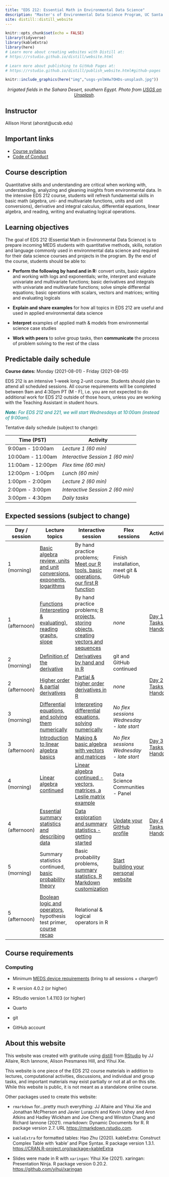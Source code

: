 ```yaml
---
title: "EDS 212: Essential Math in Environmental Data Science"
description: "Master's of Environmental Data Science Program, UC Santa Barbara"
site: distill::distill_website
---
```


```r
knitr::opts_chunk$set(echo = FALSE)
library(tidyverse)
library(kableExtra)
library(here)
# Learn more about creating websites with Distill at:
# https://rstudio.github.io/distill/website.html

# Learn more about publishing to GitHub Pages at:
# https://rstudio.github.io/distill/publish_website.html#github-pages

```

```r
knitr::include_graphics(here("img","usgs-ynlW4w7OHDs-unsplash.jpg"))
```

<center>

<p style="color:gray; font-size:15px;">

<i>Irrigated fields in the Sahara Desert, southern Egypt. Photo from <a href="https://unsplash.com/photos/ynlW4w7OHDs">USGS on Unsplash</a>.</i>

</p>

</center>

## Instructor

Allison Horst (ahorst\@ucsb.edu)

```{=html}
<!-- Allison reminders:

- Check for food allergies
- Anonymous survey for disability needs / information
- Daily check-ins? 
- Self evaluation & review
- Working with Casey on course materials

-->
```
## Important links

-   [Course syllabus](https://docs.google.com/document/d/1F0JJTEqipjKNn0WMPqABoPIcds7zMJGoz1jinGwUcpU/edit?usp=sharing)
-   [Code of Conduct](code_of_conduct.html)

## Course description

Quantitative skills and understanding are critical when working with, understanding, analyzing and gleaning insights from environmental data. In the intensive EDS 212 course, students will refresh fundamental skills in basic math (algebra, uni- and multivariate functions, units and unit conversions), derivative and integral calculus, differential equations, linear algebra, and reading, writing and evaluating logical operations.

## Learning objectives

The goal of EDS 212 (Essential Math in Environmental Data Science) is to prepare incoming MEDS students with quantitative methods, skills, notation and language commonly used in environmental data science and required for their data science courses and projects in the program. By the end of the course, students should be able to: 

-   **Perform the following by hand and in R:** convert units, basic algebra and working with logs and exponentials; write, interpret and evaluate univariate and multivariate functions; basic derivatives and integrals with univariate and multivariate functions; solve simple differential equations; basic operations with scalars, vectors and matrices; writing and evaluating logicals

-   **Explain and share examples** for how all topics in EDS 212 are useful and used in applied environmental data science

-   **Interpret** examples of applied math & models from environmental science case studies

-   **Work with peers** to solve group tasks, then **communicate** the process of problem solving to the rest of the class

## Predictable daily schedule

**Course dates:** Monday (2021-08-01) - Friday (2021-08-05)

EDS 212 is an intensive 1-week long 2-unit course. Students should plan to attend all scheduled sessions. All course requirements will be completed between 9am and 4:30pm PT (M - F), i.e. you are not expected to do additional work for EDS 212 outside of those hours, unless you are working with the Teaching Assistant in student hours.

::: {style="color: teal;"}
***Note:** For EDS 212 and 221, we will start Wednesdays at 10:00am (instead of 9:00am).*
:::

Tentative daily schedule (subject to change):

| **Time (PST)**    | **Activity**                     |
|-------------------|----------------------------------|
| 9:00am - 10:00am  | *Lecture 1 (60 min)*             |
| 10:00am - 11:00am | *Interactive Session 1 (60 min)* |
| 11:00am - 12:00pm | *Flex time (60 min)*             |
| 12:00pm - 1:00pm  | *Lunch (60 min)*                 |
| 1:00pm - 2:00pm   | *Lecture 2 (60 min)*             |
| 2:00pm - 3:00pm   | *Interactive Session 2 (60 min)* |
| 3:00pm - 4:30pm   | *Daily tasks*                    |

## Expected sessions (subject to change)

| Day / session | Lecture topics                                                                                                                                                                                                       | Interactive session                                                                                                              | **Flex sessions**                                                                                                                                                                                     | Activities                                                |
|---------------|---------------|---------------|---------------|---------------|
| 1 (morning)   | [Basic algebra review, units and unit conversions, exponents, logarithms](slides/EDS_212_day-1-part-1-slides.html)                                                                                                   | By hand practice problems; [Meet our R tools, basic operations, our first R function](comp_session_keys/comp_session_1a.html)    | Finish installation, meet git & GitHub                                                                                                                                                                |                                                           |
| 1 (afternoon) | [Functions (interpreting & evaluating), reading graphs, slope](slides/EDS_212_day-1-part-2-slides.html)                                                                                                              | By hand practice problems; [R projects, storing objects, creating vectors and sequences](comp_session_keys/comp_session_1b.html) | *none*                                                                                                                                                                                                | [Day 1 Tasks - Handout](activities/day_1_activities.html) |
| 2 (morning)   | [Definition of the derivative](slides/EDS_212_day-2-part-1-slides.html)                                                                                                                                              | [Derivatives by hand and in R](comp_session_keys/comp_session_2a.html)                                                           | git and GitHub continued                                                                                                                                                                              |                                                           |
| 2 (afternoon) | [Higher order & partial derivatives](slides/EDS_212_day-2-part-2-slides.html)                                                                                                                                        | [Partial & higher order derivatives in R](comp_session_keys/comp_session_2b.html)                                                | *none*                                                                                                                                                                                                | [Day 2 Tasks - Handout](activities/day_2_activities.html) |
| 3 (morning)   | [Differential equations, and solving them numerically](slides/EDS_212_day-3-part-1-slides.html)                                                                                                                      | [Interpreting differential equations, solving numerically](comp_session_keys/comp_session_3a.html)                               | *No flex sessions Wednesday - late start*                                                                                                                                                             |                                                           |
| 3 (afternoon) | [Introduction to linear algebra basics](slides/EDS_212_day-3-part-2-slides.html)                                                                                                                                     | [Making & basic algebra with vectors and matrices](comp_session_keys/comp_session_3b.html)                                       | *No flex sessions Wednesday - late start*                                                                                                                                                             | [Day 3 Tasks - Handout](activities/day_3_activities.html) |
| 4 (morning)   | [Linear algebra continued](slides/EDS_212_day-4-part-1-slides.html)                                                                                                                                                  | [Linear algebra continued - vectors, matrices, a Leslie matrix example](comp_session_keys/comp_session_4a.html)                  | Data Science Communities - Panel                                                                                                                                                                      |                                                           |
| 4 (afternoon) | [Essential summary statistics and describing data](slides/EDS_212_day-4-part-2-slides.html)                                                                                                                          | [Data exploration and summary statistics - getting started](comp_session_keys/comp_session_4b.html)                              | [Update your GitHub profile](https://docs.google.com/presentation/d/e/2PACX-1vT6p56j7xXzNI8omMo2QnNzSpTut77NHAkg6cg6k6m8ARpoM_Tn6qu75cc7wVCFliy-gYbxzPjZjlzu/pub?start=false&loop=false&delayms=3000) | [Day 4 Tasks - Handout](activities/day_4_activities.html) |
| 5 (morning)   | Summary statistics continued, [basic probability theory](slides/EDS_212_day-5-part-1-slides.html)                                                                                                                    | Basic probability problems, [summary statistics, R Markdown customization](comp_session_keys/comp_session_5a.html)               | [Start building your personal website](https://docs.google.com/document/d/1c0SZiVvp32UTJ9sK_yVjI8ou6pVdFRXsY2236tiTA1c/edit?usp=sharing)                                                              |                                                           |
| 5 (afternoon) | [Boolean logic and operators](slides/EDS_212_day-5-part-2-slides.html), hypothesis test primer, [course recap](https://docs.google.com/presentation/d/1Dsbdsf-2DSwcMIMocPeENyArOOIae1r0Ol0rhMwI_Q4/edit?usp=sharing) | Relational & logical operators in R                                                                                              |                                                                                                                                                                                                       |                                                           |

## 

## Course requirements

### Computing

-   Minimum [MEDS device requirements](https://ucsb-meds.github.io/computer_reqs.html) (bring to all sessions + charger!)

-   R version 4.0.2 (or higher)

-   RStudio version 1.4.1103 (or higher)

-   Quarto

-   git

-   GitHub account

## About this website

This website was created with gratitude using [distill](https://rstudio.github.io/distill/) from [RStudio](https://www.rstudio.com/) by JJ Allaire, Rich Iannone, Alison Presmanes Hill, and Yihui Xie.

This website is one piece of the EDS 212 course materials in addition to lectures, computational activities, discussions, and individual and group tasks, and important materials may exist partially or not at all on this site. While this website is public, it is not meant as a standalone online course.

Other packages used to create this website:

-   `rmarkdown` for...pretty much everything: JJ Allaire and Yihui Xie and Jonathan McPherson and Javier Luraschi and Kevin Ushey and Aron Atkins and Hadley Wickham and Joe Cheng and Winston Chang and Richard Iannone (2021). rmarkdown: Dynamic Documents for R. R package version 2.7. URL <https://rmarkdown.rstudio.com>.

-   `kableExtra` for formatted tables: Hao Zhu (2020). kableExtra: Construct Complex Table with 'kable' and Pipe Syntax. R package version 1.3.1. <https://CRAN.R-project.org/package=kableExtra>

-   Slides were made in R with `xaringan`: Yihui Xie (2021). xaringan: Presentation Ninja. R package version 0.20.2. <https://github.com/yihui/xaringan>
